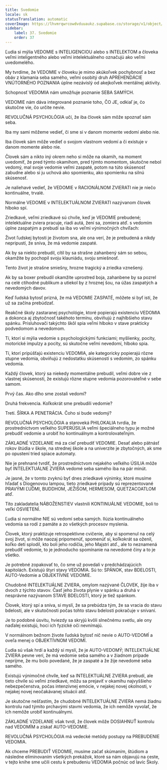 ```yaml
---
title: Svedomie
locale: sk
statusTranslation: automatic
coverImage: https://lhvmrqwrcowdvduuaukz.supabase.co/storage/v1/object/public/strapi-uploads/small_cover-educacion-fundamental.webp-2d51a7828a2b1309555be27f7e2a61a0.webp
sidebar:
    label: 37. Svedomie
    order: 37
---
```

Ľudia si mýlia VEDOMIE s INTELIGENCIOU alebo s INTELEKTOM a človeka veľmi inteligentného alebo veľmi intelektuálneho označujú ako veľmi uvedomelého.

My tvrdíme, že VEDOMIE v človeku je mimo akúkoľvek pochybnosť a bez obáv z klamania seba samého, veľmi osobitý druh APREHENDÁCIE VNÚTORNÉHO POZNANIA úplne nezávislý od akejkoľvek mentálnej aktivity.

Schopnosť VEDOMIA nám umožňuje poznanie SEBA SAMÝCH.

VEDOMIE nám dáva integrované poznanie toho, ČO JE, odkiaľ je, čo skutočne vie, čo určite nevie.

REVOLUČNÁ PSYCHOLÓGIA učí, že iba človek sám môže spoznať sám seba.

Iba my sami môžeme vedieť, či sme si v danom momente vedomí alebo nie.

Iba človek sám môže vedieť o svojom vlastnom vedomí a či existuje v danom momente alebo nie.

Človek sám a nikto iný okrem neho si môže na okamih, na moment uvedomiť, že pred týmto okamihom, pred týmto momentom, skutočne nebol vedomý, mal svoje vedomie veľmi zaspaté, potom na túto skúsenosť zabudne alebo si ju uchová ako spomienku, ako spomienku na silnú skúsenosť.

Je naliehavé vedieť, že VEDOMIE v RACIONÁLNOM ZVIERATI nie je niečo kontinuálne, trvalé.

Normálne VEDOMIE v INTELEKTUÁLNOM ZVIERATI nazývanom človek hlboko spí.

Zriedkavé, veľmi zriedkavé sú chvíle, keď je VEDOMIE prebudené; intelektuálne zviera pracuje, riadi autá, žení sa, zomiera atď. s vedomím úplne zaspatým a prebudí sa iba vo veľmi výnimočných chvíľach:

Život ľudskej bytosti je životom sna, ale ona verí, že je prebudená a nikdy nepripustí, že sníva, že má vedomie zaspaté.

Ak by sa niekto prebudil, cítil by sa strašne zahanbený sám so sebou, okamžite by pochopil svoju klauniádu, svoju smiešnosť.

Tento život je strašne smiešny, hrozne tragický a zriedka vznešený.

Ak by sa boxer prebudil okamžite uprostred boja, zahanbene by sa pozrel na celé ctihodné publikum a utiekol by z hroznej šou, na úžas zaspatých a nevedomých davov.

Keď ľudská bytosť prizná, že má VEDOMIE ZASPATÉ, môžete si byť istí, že už sa začína prebúdzať.

Reakčné školy zastaranej psychológie, ktoré popierajú existenciu VEDOMIA a dokonca aj zbytočnosť takéhoto termínu, obviňujú z najhlbšieho stavu spánku. Prisluhovači takýchto škôl spia veľmi hlboko v stave prakticky podvedomom a nevedomom.

Tí, ktorí si mýlia vedomie s psychologickými funkciami; myšlienky, pocity, motorické impulzy a pocity, sú skutočne veľmi nevedomí, hlboko spia.

Tí, ktorí pripúšťajú existenciu VEDOMIA, ale kategoricky popierajú rôzne stupne vedomia, obviňujú z nedostatku skúseností s vedomím, zo spánku vedomia.

Každý človek, ktorý sa niekedy momentálne prebudil, veľmi dobre vie z vlastnej skúsenosti, že existujú rôzne stupne vedomia pozorovateľné v sebe samom.

Prvý čas. Ako dlho sme zostali vedomí?

Druhá frekvencia. Koľkokrát sme prebudili vedomie?

Tretí. ŠÍRKA A PENETRÁCIA. Čoho si bude vedomý?

REVOLUČNÁ PSYCHOLÓGIA a staroveká PHILOKALIA tvrdia, že prostredníctvom veľkého SUPERÚSILIA veľmi špeciálneho typu je možné prebudiť vedomie a urobiť ho kontinuálnym a kontrolovateľným.

ZÁKLADNÉ VZDELANIE má za cieľ prebudiť VEDOMIE. Desať alebo pätnásť rokov štúdia v škole, na strednej škole a na univerzite je zbytočných, ak sme po opustení tried spiace automaty.

Nie je prehnané tvrdiť, že prostredníctvom nejakého veľkého ÚSILIA môže byť INTELEKTUÁLNE ZVIERA vedomé seba samého iba na pár minút.

Je jasné, že v tomto zvyknú byť dnes zriedkavé výnimky, ktoré musíme hľadať s Diogenovou lampou, tieto zriedkavé prípady sú reprezentované PRAVÝMI ĽUĎMI, BUDDHOM, JEŽIŠOM, HERMESOM, QUETZACOATLOM atď.

Títo zakladatelia NÁBOŽENSTIEV vlastnili KONTINUÁLNE VEDOMIE, boli to veľkí OSVIETENÍ.

Ľudia si normálne NIE sú vedomí seba samých. Ilúzia kontinuálneho vedomia sa rodí z pamäte a zo všetkých procesov myslenia.

Človek, ktorý praktizuje retrospektívne cvičenie, aby si spomenul na celý svoj život, si môže naozaj pripomenúť, spomenúť si, koľkokrát sa oženil, koľko detí splodil, kto boli jeho rodičia, jeho Majstri atď., ale to neznamená prebudiť vedomie, to je jednoducho spomínanie na nevedomé činy a to je všetko.

Je potrebné zopakovať to, čo sme už povedali v predchádzajúcich kapitolách. Existujú štyri stavy VEDOMIA. Sú to: SPÁNOK, stav BDELOSTI, AUTO-Vedomie a OBJEKTÍVNE VEDOMIE.

Chudobné INTELEKTUÁLNE ZVIERA, omylom nazývané ČLOVEK, žije iba v dvoch z týchto stavov. Časť jeho života plynie v spánku a druhá v nesprávne nazývanom STAVE BDELOSTI, ktorý je tiež spánkom.

Človek, ktorý spí a sníva, si myslí, že sa prebúdza tým, že sa vracia do stavu bdelosti, ale v skutočnosti počas tohto stavu bdelosti pokračuje v snívaní.

Je to podobné úsvitu, hviezdy sa skryjú kvôli slnečnému svetlu, ale ony naďalej existujú, hoci ich fyzické oči nevnímajú.

V normálnom bežnom živote ľudská bytosť nič nevie o AUTO-VEDOMÍ a oveľa menej o OBJEKTÍVNOM VEDOMÍ.

Ľudia sú však hrdí a každý si myslí, že je AUTO-VEDOMÝ; INTELEKTUÁLNE ZVIERA pevne verí, že má vedomie seba samého a v žiadnom prípade neprijme, že mu bolo povedané, že je zaspaté a že žije nevedomé seba samého.

Existujú výnimočné chvíle, keď sa INTELEKTUÁLNE ZVIERA prebudí, ale tieto chvíle sú veľmi zriedkavé, môžu sa prejaviť v okamihu najvyššieho nebezpečenstva, počas intenzívnej emócie, v nejakej novej okolnosti, v nejakej novej neočakávanej situácii atď.

Je skutočne nešťastím, že chudobné INTELEKTUÁLNE ZVIERA nemá žiadnu kontrolu nad týmito prchavými stavmi vedomia, že ich nemôže vyvolať, že ich nemôže urobiť kontinuálnymi.

ZÁKLADNÉ VZDELANIE však tvrdí, že človek môže DOSIAHNUŤ kontrolu nad VEDOMÍM a získať AUTO-VEDOMIE.

REVOLUČNÁ PSYCHOLÓGIA má vedecké metódy postupy na PREBUDENIE VEDOMIA.

Ak chceme PREBUDIŤ VEDOMIE, musíme začať skúmaním, štúdiom a následne eliminovaním všetkých prekážok, ktoré sa nám objavujú na ceste, v tejto knihe sme učili cestu k prebudeniu VEDOMIA počnúc od lavíc Školy.

